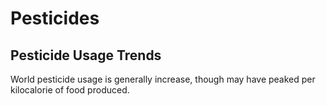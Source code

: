 # Pesticides

## Pesticide Usage Trends
World pesticide usage is generally increase, though may have peaked per kilocalorie of food produced.